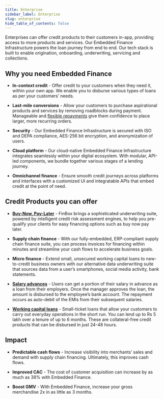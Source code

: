```yaml
---
title: Enterprise
sidebar_label: Enterprise
slug: enterprise
hide_table_of_contents: false
---
```




Enterprises can offer credit products to their customers in-app, providing access to more products and services. Our Embedded Finance Infrastructure powers the loan journey from end to end. Our tech stack is built to enable origination, onboarding, underwriting, servicing and collections.

## Why you need Embedded Finance

* **In-context credit** - Offer credit to your customers when they need it, within your own app. We enable you to disburse various types of loans as per your customers’ needs.

* **Last-mile conversions** - Allow your customers to purchase aspirational products and services by removing roadblocks during payment. Manageable and [flexible repayments](/nomenclature#repayment) give them confidence to place larger, more recurring orders.

* **Security** - Our Embedded Finance Infrastructure is secured with ISO and DEPA compliance, AES-256 bit encryption, and anonymization of users.

* **Cloud platform** - Our cloud-native Embedded Finance Infrastructure integrates seamlessly within your digital ecosystem. With modular, API-led components, we bundle together various stages of a lending journey. 

* **Omnichannel finance** - Ensure smooth credit journeys across platforms and interfaces with a customized UI and integratable APIs that embed credit at the point of need.

## Credit Products you can offer

* **[Buy-Now, Pay-Later](/build/buy-now-pay-later)** - FinBox brings a sophisticated underwriting suite, powered by intelligent credit risk assessment engines, to help you pre-qualify your clients for easy financing options such as buy now pay later.

* **Supply chain finance** - With our fully-embedded, ERP-compliant supply chain finance suite, you can process invoices for financing within minutes and streamline your cash flows to accelerate business goals.

* **Micro finance** - Extend small, unsecured working capital loans to new-to-credit business owners with our alternative data underwriting suite that sources data from a user’s smartphones, social media activity, bank statements.

* **[Salary advances](/build/salary-advance)** - Users can get a portion of their salary in advance as a loan from their employers. Once the manager approves the loan, the amount is disbursed to the employee’s bank account. The repayment occurs as auto-debit of the EMIs from their subsequent salaries.

* **[Working capital loans](/build/working-capital)** - Small-ticket loans that allow your customers to carry out everyday operations in the short run. You can lend up to Rs 5 lakh over a tenure of up to 6 months. These are collateral-free credit products that can be disbursed in just 24-48 hours.

## Impact

* **Predictable cash flows** - Increase visibility into merchants’ sales and demand with supply chain financing. Ultimately, this improves cash flows.

* **Improved CAC** - The cost of customer acquisition can increase by as much as 38% with Embedded Finance.

* **Boost GMV** - With Embedded Finance, increase your gross merchandise 2x in as little as 3 months.

